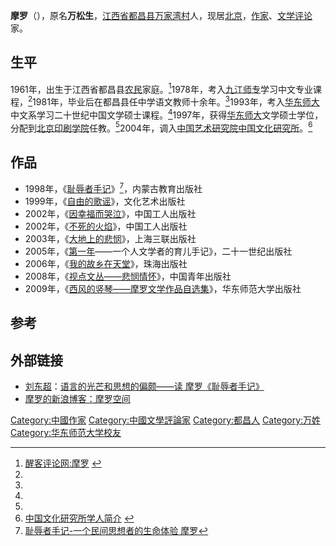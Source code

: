'''摩罗'''（{{bd|1961年||||catIdx=Mo Ruo}}），原名'''万松生'''，[[江西省|江西省]][[都昌县|都昌县]][[万家湾村|万家湾村]]人，现居[[北京|北京]]，[[作家|作家]]、[[文学评论|文学评论]]家。

==生平==
1961年，出生于江西省都昌县[[农民|农民]]家庭。<ref name=moluo>[http://www.thinkershow.com/?action-category-catid-180 醒客评论网:摩罗] {{webarchive|url=https://web.archive.org/web/20100115012158/http://www.thinkershow.com/?action-category-catid-180 |date=2010-01-15 }}</ref>1978年，考入[[九江师专|九江师专]]学习中文专业课程，<ref name=moluo/>1981年，毕业后在都昌县任中学语文教师十余年。<ref name=moluo/>1993年，考入[[华东师大|华东师大]]中文系学习二十世纪中国文学硕士课程。<ref name=moluo/>1997年，获得[[华东师大|华东师大]]文学硕士学位，分配到[[北京印刷学院|北京印刷学院]]任教。<ref name=moluo2/>2004年，调入[[中国艺术研究院|中国艺术研究院]][[中国文化研究所|中国文化研究所]]。<ref name=moluo2>[http://www.chineseculture.com.cn/zgwh/xrjj.html 中国文化研究所学人简介] {{webarchive|url=https://web.archive.org/web/20110707014545/http://www.chineseculture.com.cn/zgwh/xrjj.html |date=2011-07-07 }}</ref>

==作品==
* 1998年，《[[耻辱者手记|耻辱者手记]]》<ref>[http://www.docin.com/p-5155312.html 耻辱者手记-一个民间思想者的生命体验 摩罗]{{dead link|date=2018年3月 |bot=InternetArchiveBot |fix-attempted=yes }}</ref>，内蒙古教育出版社
* 1999年，《[[自由的歌谣|自由的歌谣]]》，文化艺术出版社
* 2002年，《[[因幸福而哭泣|因幸福而哭泣]]》，中国工人出版社
* 2002年，《[[不死的火焰|不死的火焰]]》，中国工人出版社
* 2003年，《[[大地上的悲悯|大地上的悲悯]]》，上海三联出版社
* 2005年，《[[第一年|第一年]]——一个人文学者的育儿手记》，二十一世纪出版社
* 2006年，《[[我的故乡在天堂|我的故乡在天堂]]》，珠海出版社
* 2008年，《[[视点文丛——悲悯情怀|视点文丛——悲悯情怀]]》，中国青年出版社
* 2009年，《[[西风的竖琴——摩罗文学作品自选集|西风的竖琴——摩罗文学作品自选集]]》，华东师范大学出版社

==参考==
{{reflist}}

==外部链接==
* [[刘东超|刘东超]]：[https://web.archive.org/web/20101214023611/http://confucius2000.com/scholar/dmlcrzsj.htm  语言的光芒和思想的偏颇——读 摩罗《耻辱者手记》]
*[http://blog.sina.com.cn/moluo 摩罗的新浪博客：摩罗空间] {{Wayback|url=http://blog.sina.com.cn/moluo |date=20210224062816 }}

{{DEFAULTSORT:Mo Ruo}} 
[[Category:中國作家|Category:中國作家]]
[[Category:中國文學評論家|Category:中國文學評論家]]
[[Category:都昌人|Category:都昌人]]
[[Category:万姓|Category:万姓]]
[[Category:华东师范大学校友|Category:华东师范大学校友]]
